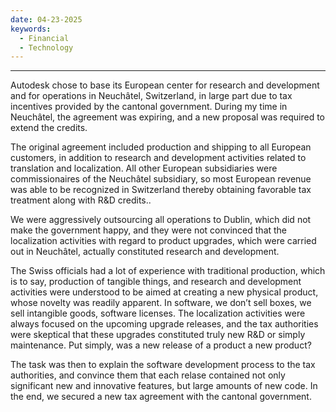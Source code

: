 ```yaml
---
date: 04-23-2025
keywords: 
  - Financial
  - Technology
---
```


---

Autodesk chose to base its European center for research and development and for operations in Neuchâtel, Switzerland, in large part due to tax incentives provided by the cantonal government. During my time in Neuchâtel, the agreement was expiring, and a new proposal was required to extend the credits.

The original agreement included production and shipping to all European customers, in addition to research and development activities related to translation and localization. All other European subsidiaries were commissionaires of the Neuchâtel subsidiary, so most European revenue was able to be recognized in Switzerland thereby obtaining favorable tax treatment along with R&D credits.. 

We were aggressively outsourcing all operations to Dublin, which did not make the government happy, and they were not convinced that the localization activities with regard to product upgrades, which were carried out in Neuchâtel, actually constituted research and development. 

The Swiss officials had a lot of experience with traditional production, which is to say, production of tangible things, and research and development activities were understood to be aimed at creating a new physical product, whose novelty was readily apparent. In software, we don't sell boxes, we sell intangible goods, software licenses. The localization activities were always focused on the upcoming upgrade releases, and the tax authorities were skeptical that these upgrades constituted truly new R&D or simply maintenance. Put simply, was a new release of a product a new product?

The task was then to explain the software development process to the tax authorities, and convince them that each relase contained not only significant new and innovative features, but large amounts of new code. In the end, we secured a new tax agreement with the cantonal government.
